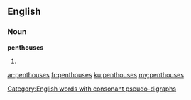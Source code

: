 ==English==

===Noun===
'''penthouses'''

# {{plural of|[[penthouse]]}}

[[Category:English words with consonant pseudo-digraphs]]

[[ar:penthouses]]
[[fr:penthouses]]
[[ku:penthouses]]
[[my:penthouses]]